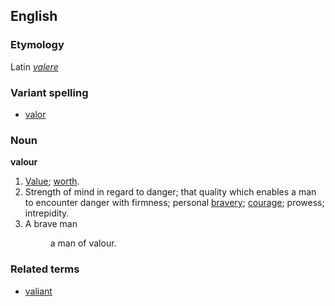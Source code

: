 ==English==
===Etymology===
Latin ''[[valere]]''
===Variant spelling===
*[[valor]]

===Noun===
'''valour'''

#[[Value]]; [[worth]].
#Strength of mind in regard to danger; that quality which enables a man to encounter danger with firmness; personal [[bravery]]; [[courage]]; prowess; intrepidity.
#A brave man
#: a man of valour.

===Related terms===
*[[valiant]]